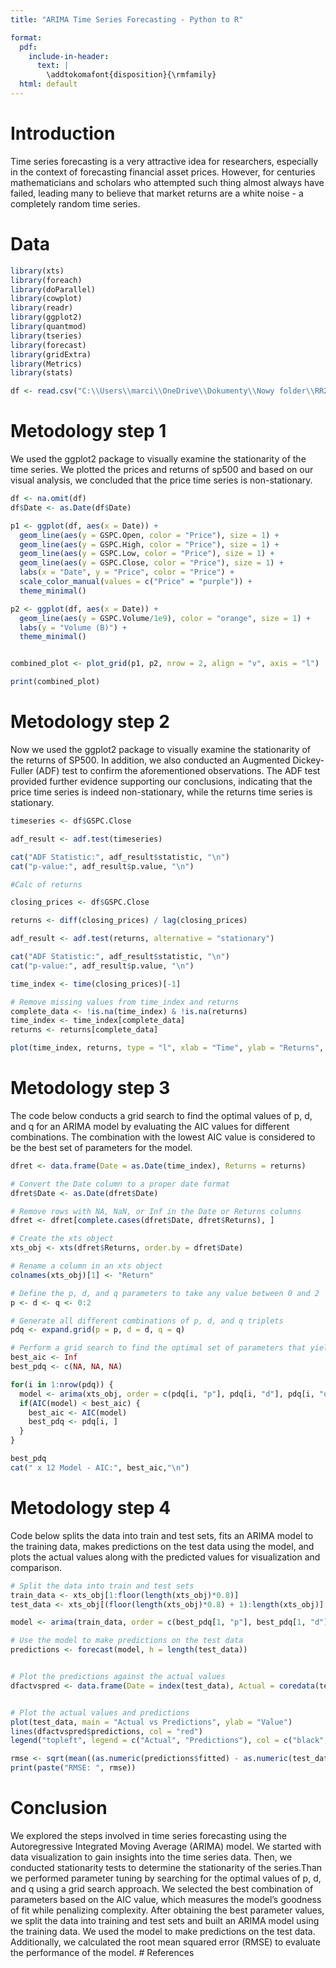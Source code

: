```yaml
---
title: "ARIMA Time Series Forecasting - Python to R"

format:
  pdf:
    include-in-header:
      text: |
        \addtokomafont{disposition}{\rmfamily}
  html: default
---
```


# Introduction

Time series forecasting is a very attractive idea for researchers, especially in the context of forecasting financial asset prices. However, for centuries mathematicians and scholars who attempted such thing almost always have failed, leading many to believe that market returns are a white noise - a completely random time series.

# Data

```r
library(xts)
library(foreach)
library(doParallel)
library(cowplot)
library(readr)
library(ggplot2)
library(quantmod)
library(tseries)
library(forecast)
library(gridExtra)
library(Metrics)
library(stats)
```


```r
df <- read.csv("C:\\Users\\marci\\OneDrive\\Dokumenty\\Nowy folder\\RR2023_project\\sp500_data.csv")
```
# Metodology step 1
We used the ggplot2 package to visually examine the stationarity of the time series. We plotted the prices and returns of sp500 and based on our visual analysis, we concluded that the price time series is non-stationary.

```r
df <- na.omit(df)
df$Date <- as.Date(df$Date)

p1 <- ggplot(df, aes(x = Date)) +
  geom_line(aes(y = GSPC.Open, color = "Price"), size = 1) +
  geom_line(aes(y = GSPC.High, color = "Price"), size = 1) +
  geom_line(aes(y = GSPC.Low, color = "Price"), size = 1) +
  geom_line(aes(y = GSPC.Close, color = "Price"), size = 1) +
  labs(x = "Date", y = "Price", color = "Price") +
  scale_color_manual(values = c("Price" = "purple")) +
  theme_minimal()

p2 <- ggplot(df, aes(x = Date)) +
  geom_line(aes(y = GSPC.Volume/1e9), color = "orange", size = 1) +
  labs(y = "Volume (B)") +
  theme_minimal()


combined_plot <- plot_grid(p1, p2, nrow = 2, align = "v", axis = "l")

print(combined_plot)
```
# Metodology step 2
Now we used the ggplot2 package to visually examine the stationarity of the returns of SP500. In addition, we also conducted an Augmented Dickey-Fuller (ADF) test to confirm the aforementioned observations. The ADF test provided further evidence supporting our conclusions, indicating that the price time series is indeed non-stationary, while the returns time series is stationary.

```r
timeseries <- df$GSPC.Close

adf_result <- adf.test(timeseries)

cat("ADF Statistic:", adf_result$statistic, "\n")
cat("p-value:", adf_result$p.value, "\n")

#Calc of returns 

closing_prices <- df$GSPC.Close

returns <- diff(closing_prices) / lag(closing_prices)

adf_result <- adf.test(returns, alternative = "stationary")

cat("ADF Statistic:", adf_result$statistic, "\n")
cat("p-value:", adf_result$p.value, "\n")

time_index <- time(closing_prices)[-1]

# Remove missing values from time_index and returns
complete_data <- !is.na(time_index) & !is.na(returns)
time_index <- time_index[complete_data]
returns <- returns[complete_data]

plot(time_index, returns, type = "l", xlab = "Time", ylab = "Returns", main = "SP500 Daily Returns")

```
# Metodology step 3
The code below conducts a grid search to find the optimal values of p, d, and q for an ARIMA model by evaluating the AIC values for different combinations. The combination with the lowest AIC value is considered to be the best set of parameters for the model.

```r
dfret <- data.frame(Date = as.Date(time_index), Returns = returns)

# Convert the Date column to a proper date format
dfret$Date <- as.Date(dfret$Date)

# Remove rows with NA, NaN, or Inf in the Date or Returns columns
dfret <- dfret[complete.cases(dfret$Date, dfret$Returns), ]

# Create the xts object
xts_obj <- xts(dfret$Returns, order.by = dfret$Date)

# Rename a column in an xts object
colnames(xts_obj)[1] <- "Return"

# Define the p, d, and q parameters to take any value between 0 and 2
p <- d <- q <- 0:2

# Generate all different combinations of p, d, and q triplets
pdq <- expand.grid(p = p, d = d, q = q)

# Perform a grid search to find the optimal set of parameters that yields the best performance
best_aic <- Inf
best_pdq <- c(NA, NA, NA)

for(i in 1:nrow(pdq)) {
  model <- arima(xts_obj, order = c(pdq[i, "p"], pdq[i, "d"], pdq[i, "q"]))
  if(AIC(model) < best_aic) {
    best_aic <- AIC(model)
    best_pdq <- pdq[i, ]
  }
}

best_pdq
cat(" x 12 Model - AIC:", best_aic,"\n")
```
# Metodology step 4
Code below splits the data into train and test sets, fits an ARIMA model to the training data, makes predictions on the test data using the model, and plots the actual values along with the predicted values for visualization and comparison.
```r

# Split the data into train and test sets
train_data <- xts_obj[1:floor(length(xts_obj)*0.8)]
test_data <- xts_obj[(floor(length(xts_obj)*0.8) + 1):length(xts_obj)]

model <- arima(train_data, order = c(best_pdq[1, "p"], best_pdq[1, "d"], best_pdq[1, "q"]))

# Use the model to make predictions on the test data
predictions <- forecast(model, h = length(test_data))


# Plot the predictions against the actual values
dfactvspred <- data.frame(Date = index(test_data), Actual = coredata(test_data), predictions = as.numeric(predictions$fitted))


# Plot the actual values and predictions
plot(test_data, main = "Actual vs Predictions", ylab = "Value")
lines(dfactvspred$predictions, col = "red")
legend("topleft", legend = c("Actual", "Predictions"), col = c("black", "red"), lty = 1)


```




```r
rmse <- sqrt(mean((as.numeric(predictions$fitted) - as.numeric(test_data$Return))^2))
print(paste("RMSE: ", rmse))

```
# Conclusion
We explored the steps involved in time series forecasting using the Autoregressive Integrated Moving Average (ARIMA) model. We started with data visualization to gain insights into the time series data. Then, we conducted stationarity tests to determine the stationarity of the series.Than we performed parameter tuning by searching for the optimal values of p, d, and q using a grid search approach. We selected the best combination of parameters based on the AIC value, which measures the model's goodness of fit while penalizing complexity. After obtaining the best parameter values, we split the data into training and test sets and built an ARIMA model using the training data. We used the model to make predictions on the test data. Additionally, we calculated the root mean squared error (RMSE) to evaluate the performance of the model.
# References
